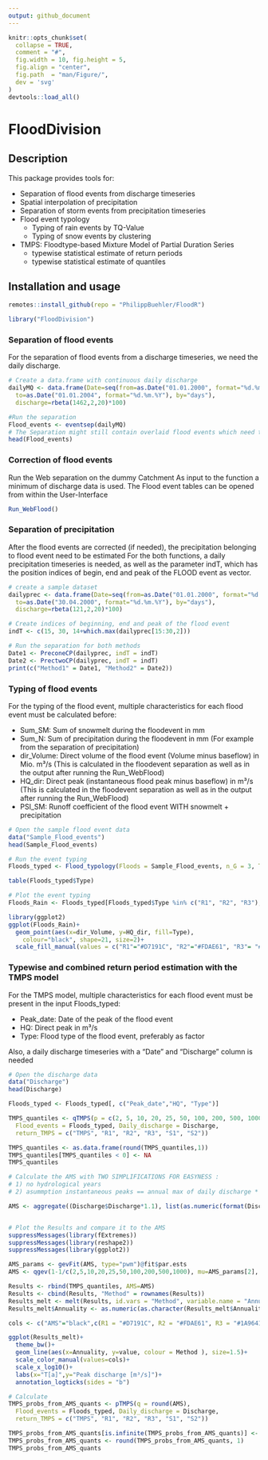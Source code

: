 ```yaml
---
output: github_document
---
```


```r
knitr::opts_chunk$set(
  collapse = TRUE,
  comment = "#",
  fig.width = 10, fig.height = 5,
  fig.align = "center",
  fig.path  = "man/Figure/",
  dev = 'svg'
)
devtools::load_all()
```

<!-- README.md is generated from README.Rmd. Please edit that file -->

# FloodDivision

## Description
This package provides tools for:

* Separation of flood events from discharge timeseries
* Spatial interpolation of precipitation
* Separation of storm events from precipitation timeseries
* Flood event typology
  + Typing of rain events by TQ-Value
  + Typing of snow events by clustering
* TMPS: Floodtype-based Mixture Model of Partial Duration Series 
  + typewise statistical estimate of return periods
  + typewise statistical estimate of quantiles

## Installation and usage

```r
remotes::install_github(repo = "PhilippBuehler/FloodR")
```

```r
library("FloodDivision")
```


### Separation of flood events
For the separation of flood events from a discharge timeseries, we need the daily discharge. 
```r
# Create a data.frame with continuous daily discharge
dailyMQ <- data.frame(Date=seq(from=as.Date("01.01.2000", format="%d.%m.%Y"),
  to=as.Date("01.01.2004", format="%d.%m.%Y"), by="days"),
  discharge=rbeta(1462,2,20)*100)

#Run the separation
Flood_events <- eventsep(dailyMQ)
# The Separation might still contain overlaid flood events which need to be corrected
head(Flood_events)
```


### Correction of flood events

Run the Web separation on the dummy Catchment
As input to the function a minimum of discharge data is used. The Flood event tables can be opened from within the User-Interface
```r
Run_WebFlood()
```

### Separation of precipitation

After the flood events are corrected (if needed), the precipitation belonging to flood event need to be estimated
For the both functions, a daily precipitation timeseries is needed, as well as  the parameter indT, which has the position indices of begin, end and peak of the FLOOD event as vector.
```r
# create a sample dataset
dailyprec <- data.frame(Date=seq(from=as.Date("01.01.2000", format="%d.%m.%Y"),
  to=as.Date("30.04.2000", format="%d.%m.%Y"), by="days"),
  discharge=rbeta(121,2,20)*100)

# Create indices of beginning, end and peak of the flood event
indT <- c(15, 30, 14+which.max(dailyprec[15:30,2])) 

# Run the separation for both methods
Date1 <- PreconeCP(dailyprec, indT = indT)
Date2 <- PrectwoCP(dailyprec, indT = indT)
print(c("Method1" = Date1, "Method2" = Date2))
```


### Typing of flood events

For the typing of the flood event, multiple characteristics for each flood event must be calculated before:

* Sum_SM: Sum of snowmelt during the floodevent in mm
* Sum_N: Sum of precipitation during the floodevent in mm (For example from the separation of precipitation)
* dir_Volume: Direct volume of the flood event (Volume minus baseflow) in Mio. m³/s (This is calculated in the floodevent separation as well as in the output after running the Run_WebFlood)
* HQ_dir: Direct peak (instantaneous flood peak minus baseflow) in m³/s (This is calculated in the floodevent separation as well as in the output after running the Run_WebFlood)
* PSI_SM: Runoff coefficient of the flood event WITH snowmelt + precipitation

```r
# Open the sample flood event data
data("Sample_Flood_events")
head(Sample_Flood_events)

# Run the event typing
Floods_typed <- Flood_typology(Floods = Sample_Flood_events, n_G = 3, Type_3_min_samplesize = 10)

table(Floods_typed$Type)

# Plot the event typing
Floods_Rain <- Floods_typed[Floods_typed$Type %in% c("R1", "R2", "R3"),]

library(ggplot2)
ggplot(Floods_Rain)+
  geom_point(aes(x=dir_Volume, y=HQ_dir, fill=Type), 
    colour="black", shape=21, size=2)+
  scale_fill_manual(values = c("R1"="#D7191C", "R2"="#FDAE61", "R3"= "#1A9641"))
```


### Typewise and combined return period estimation with the TMPS model
For the TMPS model, multiple characteristics for each flood event must be present in the input Floods_typed:

* Peak_date: Date of the peak of the flood event
* HQ: Direct peak in m³/s
* Type: Flood type of the flood event, preferably as factor

Also, a daily discharge timeseries with a "Date" and "Discharge" column is needed

```r
# Open the discharge data
data("Discharge")
head(Discharge)

Floods_typed <- Floods_typed[, c("Peak_date","HQ", "Type")]

TMPS_quantiles <- qTMPS(p = c(2, 5, 10, 20, 25, 50, 100, 200, 500, 1000), 
  Flood_events = Floods_typed, Daily_discharge = Discharge, 
  return_TMPS = c("TMPS", "R1", "R2", "R3", "S1", "S2"))

TMPS_quantiles <- as.data.frame(round(TMPS_quantiles,1))
TMPS_quantiles[TMPS_quantiles < 0] <- NA
TMPS_quantiles

# Calculate the AMS with TWO SIMPLIFICATIONS FOR EASYNESS : 
# 1) no hydrological years 
# 2) asummption instantaneous peaks == annual max of daily discharge * 1.1

AMS <- aggregate((Discharge$Discharge*1.1), list(as.numeric(format(Discharge$Date,"%Y"))), max, na.rm=TRUE)$x


# Plot the Results and compare it to the AMS
suppressMessages(library(fExtremes))
suppressMessages(library(reshape2))
suppressMessages(library(ggplot2))

AMS_params <- gevFit(AMS, type="pwm")@fit$par.ests  
AMS <- qgev(1-1/c(2,5,10,20,25,50,100,200,500,1000), mu=AMS_params[2], xi=AMS_params[1], beta=AMS_params[3])

Results <- rbind(TMPS_quantiles, AMS=AMS)
Results <- cbind(Results, "Method" = rownames(Results))
Results_melt <- melt(Results, id.vars = "Method", variable.name = "Annuality")
Results_melt$Annuality <- as.numeric(as.character(Results_melt$Annuality))

cols <- c("AMS"="black",c(R1 = "#D7191C", R2 = "#FDAE61", R3 = "#1A9641", S1 = "#6BAED6", S2 = "#2171B5"),  "TMPS"="darkorchid1")

ggplot(Results_melt)+ 
  theme_bw()+
  geom_line(aes(x=Annuality, y=value, colour = Method ), size=1.5)+ 
  scale_color_manual(values=cols)+
  scale_x_log10()+
  labs(x="T[a]",y="Peak discharge [m³/s]")+
  annotation_logticks(sides = "b")

# Calculate 
TMPS_probs_from_AMS_quants <- pTMPS(q = round(AMS), 
  Flood_events = Floods_typed, Daily_discharge = Discharge, 
  return_TMPS = c("TMPS", "R1", "R2", "R3", "S1", "S2"))

TMPS_probs_from_AMS_quants[is.infinite(TMPS_probs_from_AMS_quants)] <- NA
TMPS_probs_from_AMS_quants <- round(TMPS_probs_from_AMS_quants, 1)
TMPS_probs_from_AMS_quants

```
